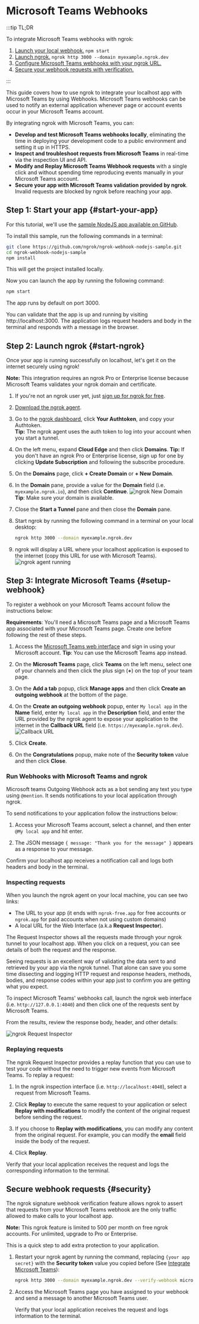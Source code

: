 # Microsoft Teams Webhooks

:::tip TL;DR

To integrate Microsoft Teams webhooks with ngrok:

1. [Launch your local webhook.](#start-your-app) `npm start`
1. [Launch ngrok.](#start-ngrok) `ngrok http 3000 --domain myexample.ngrok.dev`
1. [Configure Microsoft Teams webhooks with your ngrok URL.](#setup-webhook)
1. [Secure your webhook requests with verification.](#security)

:::

This guide covers how to use ngrok to integrate your localhost app with Microsoft Teams by using Webhooks.
Microsoft Teams webhooks can be used to notify an external application whenever page or account events occur in your Microsoft Teams account.

By integrating ngrok with Microsoft Teams, you can:

- **Develop and test Microsoft Teams webhooks locally**, eliminating the time in deploying your development code to a public environment and setting it up in HTTPS.
- **Inspect and troubleshoot requests from Microsoft Teams** in real-time via the inspection UI and API.
- **Modify and Replay Microsoft Teams Webhook requests** with a single click and without spending time reproducing events manually in your Microsoft Teams account.
- **Secure your app with Microsoft Teams validation provided by ngrok**. Invalid requests are blocked by ngrok before reaching your app.

## **Step 1**: Start your app {#start-your-app}

For this tutorial, we'll use the [sample NodeJS app available on GitHub](https://github.com/ngrok/ngrok-webhook-nodejs-sample).

To install this sample, run the following commands in a terminal:

```bash
git clone https://github.com/ngrok/ngrok-webhook-nodejs-sample.git
cd ngrok-webhook-nodejs-sample
npm install
```

This will get the project installed locally.

Now you can launch the app by running the following command:

```bash
npm start
```

The app runs by default on port 3000.

You can validate that the app is up and running by visiting http://localhost:3000. The application logs request headers and body in the terminal and responds with a message in the browser.

## **Step 2**: Launch ngrok {#start-ngrok}

Once your app is running successfully on localhost, let's get it on the internet securely using ngrok!

**Note:** This integration requires an ngrok Pro or Enterprise license because Microsoft Teams validates your ngrok domain and certificate.

1. If you're not an ngrok user yet, just [sign up for ngrok for free](https://ngrok.com/signup).

1. [Download the ngrok agent](https://ngrok.com/download).

1. Go to the [ngrok dashboard](https://dashboard.ngrok.com), click **Your Authtoken**, and copy your Authtoken. <br />
   **Tip:** The ngrok agent uses the auth token to log into your account when you start a tunnel.

1. On the left menu, expand **Cloud Edge** and then click **Domains**.
   **Tip:** If you don't have an ngrok Pro or Enterprise license, sign up for one by clicking **Update Subscription** and following the subscribe procedure.

1. On the **Domains** page, click **+ Create Domain** or **+ New Domain**.

1. In the **Domain** pane, provide a value for the **Domain** field (i.e. `myexample.ngrok.io`), and then click **Continue**.
   ![ngrok New Domain](/img/integrations/ngrok_new_domain.png)
   **Tip**: Make sure your domain is available.

1. Close the **Start a Tunnel** pane and then close the **Domain** pane.

1. Start ngrok by running the following command in a terminal on your local desktop:

   ```bash
   ngrok http 3000 --domain myexample.ngrok.dev
   ```

1. ngrok will display a URL where your localhost application is exposed to the internet (copy this URL for use with Microsoft Teams).
   ![ngrok agent running](/img/integrations/launch_ngrok_tunnel_domain.png)

## **Step 3**: Integrate Microsoft Teams {#setup-webhook}

To register a webhook on your Microsoft Teams account follow the instructions below:

**Requirements**: You'll need a Microsoft Teams page and a Microsoft Teams app associated with your Microsoft Teams page. Create one before following the rest of these steps.

1. Access the [Microsoft Teams web interface](https://teams.microsoft.com/) and sign in using your Microsoft account.
   **Tip**: You can use the Microsoft Teams app instead.

1. On the **Microsoft Teams** page, click **Teams** on the left menu, select one of your channels and then click the plus sign (**+**) on the top of your team page.
1. On the **Add a tab** popup, click **Manage apps** and then click **Create an outgoing webhook** at the bottom of the page.

1. On the **Create an outgoing webhook** popup, enter `My local app` in the **Name** field, enter `My local app` in the **Description** field, and enter the URL provided by the ngrok agent to expose your application to the internet in the **Callback URL** field (i.e. `https://myexample.ngrok.dev`).
   ![Callback URL](img/ngrok_url_configuration_teams.png)

1. Click **Create**.

1. On the **Congratulations** popup, make note of the **Security token** value and then click **Close**.

### Run Webhooks with Microsoft Teams and ngrok

Microsoft teams Outgoing Webhook acts as a bot sending any text you type using `@mention`. It sends notifications to your local application through ngrok.

To send notifications to your application follow the instructions below:

1. Access your Microsoft Teams account, select a channel, and then enter `@My local app` and hit enter.

1. The JSON message `{ message: "Thank you for the message" }` appears as a response to your message.

Confirm your localhost app receives a notification call and logs both headers and body in the terminal.

### Inspecting requests

When you launch the ngrok agent on your local machine, you can see two links:

- The URL to your app (it ends with `ngrok-free.app` for free accounts or `ngrok.app` for paid accounts when not using custom domains)
- A local URL for the Web Interface (a.k.a **Request Inspector**).

The Request Inspector shows all the requests made through your ngrok tunnel to your localhost app. When you click on a request, you can see details of both the request and the response.

Seeing requests is an excellent way of validating the data sent to and retrieved by your app via the ngrok tunnel. That alone can save you some time dissecting and logging HTTP request and response headers, methods, bodies, and response codes within your app just to confirm you are getting what you expect.

To inspect Microsoft Teams' webhooks call, launch the ngrok web interface (i.e. `http://127.0.0.1:4040`) and then click one of the requests sent by Microsoft Teams.

From the results, review the response body, header, and other details:

![ngrok Request Inspector](img/ngrok_introspection_teams_hooks.png)

### Replaying requests

The ngrok Request Inspector provides a replay function that you can use to test your code without the need to trigger new events from Microsoft Teams. To replay a request:

1. In the ngrok inspection interface (i.e. `http://localhost:4040`), select a request from Microsoft Teams.

1. Click **Replay** to execute the same request to your application or select **Replay with modifications** to modify the content of the original request before sending the request.

1. If you choose to **Replay with modifications**, you can modify any content from the original request. For example, you can modify the **email** field inside the body of the request.

1. Click **Replay**.

Verify that your local application receives the request and logs the corresponding information to the terminal.

## Secure webhook requests {#security}

The ngrok signature webhook verification feature allows ngrok to assert that requests from your Microsoft Teams webhook are the only traffic allowed to make calls to your localhost app.

**Note:** This ngrok feature is limited to 500 per month on free ngrok accounts. For unlimited, upgrade to Pro or Enterprise.

This is a quick step to add extra protection to your application.

1. Restart your ngrok agent by running the command, replacing `{your app secret}` with the **Security token** value you copied before (See [Integrate Microsoft Teams](#setup-webhook)):

   ```bash
   ngrok http 3000 --domain myexample.ngrok.dev --verify-webhook microsoft_teams --verify-webhook-secret {your app secret}
   ```

1. Access the Microsoft Teams page you have assigned to your webhook and send a message to another Microsoft Teams user.

   Verify that your local application receives the request and logs information to the terminal.
